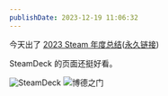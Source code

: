 ```yaml
---
publishDate: 2023-12-19 11:06:32
---
```


今天出了 [2023 Steam 年度总结](https://store.steampowered.com/yearinreview/76561198856838834/2023?l=schinese)\([永久链接](https://archive.is/2865C)\)

SteamDeck 的页面还挺好看。

![SteamDeck](/image/2023-12-19_10-37-22.webp)
![博德之门](/image/2023-12-19_10-34-34.webp)


